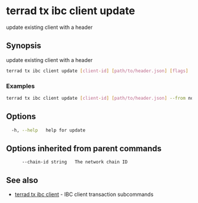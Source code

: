 # terrad tx ibc client update

update existing client with a header

## Synopsis

update existing client with a header

```sh Terrad
terrad tx ibc client update [client-id] [path/to/header.json] [flags]
```

### Examples

```sh Terrad
terrad tx ibc client update [client-id] [path/to/header.json] --from node0 --home ../node0/<app>cli --chain-id $CID
```

## Options

```sh Terrad
  -h, --help   help for update
```

## Options inherited from parent commands

```
      --chain-id string   The network chain ID
```

## See also

* [terrad tx ibc client](terrad_tx_ibc_client.mdx)	 - IBC client transaction subcommands


